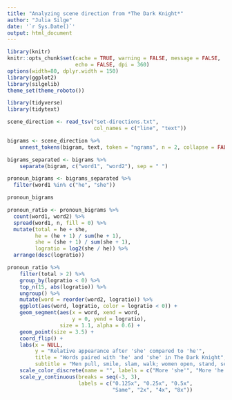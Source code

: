 ```yaml
---
title: "Analyzing scene direction from *The Dark Knight*"
author: "Julia Silge"
date: '`r Sys.Date()`'
output: html_document
---
```


```r
library(knitr)
knitr::opts_chunk$set(cache = TRUE, warning = FALSE, message = FALSE, 
                      echo = FALSE, dpi = 360)
options(width=80, dplyr.width = 150)
library(ggplot2)
library(silgelib)
theme_set(theme_roboto())
```


```r
library(tidyverse)
library(tidytext)

scene_direction <- read_tsv("set-directions.txt", 
                            col_names = c("line", "text"))
```



```r
bigrams <- scene_direction %>%
    unnest_tokens(bigram, text, token = "ngrams", n = 2, collapse = FALSE)

bigrams_separated <- bigrams %>%
    separate(bigram, c("word1", "word2"), sep = " ")
```


```r
pronoun_bigrams <- bigrams_separated %>%
  filter(word1 %in% c("he", "she"))

pronoun_bigrams
```


```r
pronoun_ratio <- pronoun_bigrams %>%
  count(word1, word2) %>%
  spread(word1, n, fill = 0) %>%
  mutate(total = he + she,
         he = (he + 1) / sum(he + 1),
         she = (she + 1) / sum(she + 1),
         logratio = log2(she / he)) %>%
  arrange(desc(logratio))

pronoun_ratio %>%
    filter(total > 2) %>%
    group_by(logratio < 0) %>%
    top_n(15, abs(logratio)) %>%
    ungroup() %>%
    mutate(word = reorder(word2, logratio)) %>%
    ggplot(aes(word, logratio, color = logratio < 0)) +
    geom_segment(aes(x = word, xend = word,
                     y = 0, yend = logratio), 
                 size = 1.1, alpha = 0.6) +
    geom_point(size = 3.5) +
    coord_flip() +
    labs(x = NULL, 
         y = "Relative appearance after 'she' compared to 'he'",
         title = "Words paired with 'he' and 'she' in The Dark Knight",
         subtitle = "Men pull, smile, slam, walk; women open, stand, see") +
    scale_color_discrete(name = "", labels = c("More 'she'", "More 'he'")) +
    scale_y_continuous(breaks = seq(-3, 3),
                       labels = c("0.125x", "0.25x", "0.5x", 
                                  "Same", "2x", "4x", "8x"))
```



